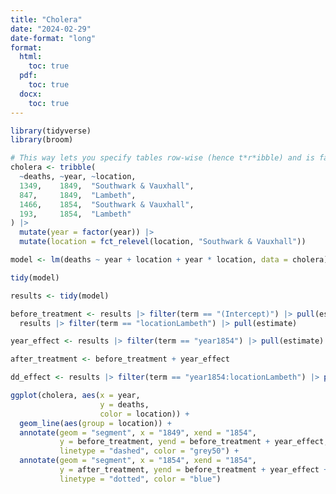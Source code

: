 ```yaml
---
title: "Cholera"
date: "2024-02-29"
date-format: "long"
format:
  html:
    toc: true
  pdf:
    toc: true
  docx:
    toc: true
---
```


```r
library(tidyverse)
library(broom)

# This way lets you specify tables row-wise (hence t*r*ibble) and is far easier to read
cholera <- tribble(
  ~deaths, ~year, ~location,
  1349,    1849,  "Southwark & Vauxhall",
  847,     1849,  "Lambeth",
  1466,    1854,  "Southwark & Vauxhall",
  193,     1854,  "Lambeth"
) |> 
  mutate(year = factor(year)) |> 
  mutate(location = fct_relevel(location, "Southwark & Vauxhall"))

model <- lm(deaths ~ year + location + year * location, data = cholera)
```

```r
tidy(model)
```

```r
results <- tidy(model)

before_treatment <- results |> filter(term == "(Intercept)") |> pull(estimate) + 
  results |> filter(term == "locationLambeth") |> pull(estimate)

year_effect <- results |> filter(term == "year1854") |> pull(estimate)

after_treatment <- before_treatment + year_effect

dd_effect <- results |> filter(term == "year1854:locationLambeth") |> pull(estimate)

ggplot(cholera, aes(x = year, 
                    y = deaths, 
                    color = location)) + 
  geom_line(aes(group = location)) +
  annotate(geom = "segment", x = "1849", xend = "1854",
           y = before_treatment, yend = before_treatment + year_effect,
           linetype = "dashed", color = "grey50") +
  annotate(geom = "segment", x = "1854", xend = "1854",
           y = after_treatment, yend = before_treatment + year_effect + dd_effect,
           linetype = "dotted", color = "blue")
```

